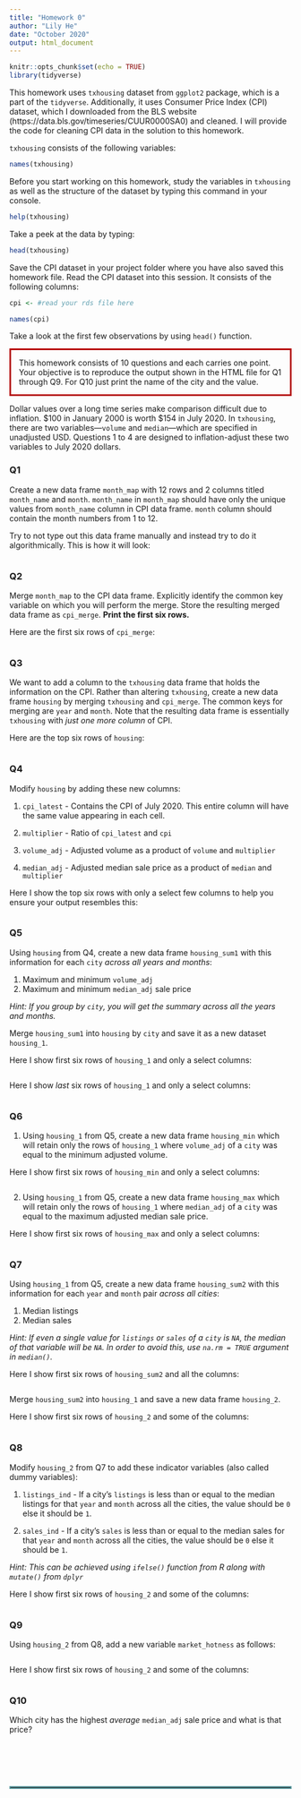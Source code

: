 ```yaml
---
title: "Homework 0"
author: "Lily He"
date: "October 2020"
output: html_document
---
```



```r
knitr::opts_chunk$set(echo = TRUE)
library(tidyverse)
```

This homework uses `txhousing` dataset from `ggplot2` package, which is a part of the `tidyverse`. Additionally, it uses Consumer Price Index (CPI) dataset, which I downloaded from the BLS website (https://data.bls.gov/timeseries/CUUR0000SA0) and cleaned. I will provide the code for cleaning CPI data in the solution to this homework.

`txhousing` consists of the following variables:

```r
names(txhousing)
```

Before you start working on this homework, study the variables in `txhousing` as well as the structure of the dataset by typing this command in your console.

```r
help(txhousing)
```

Take a peek at the data by typing:

```r
head(txhousing)
```


Save the CPI dataset in your project folder where you have also saved this homework file. Read the CPI dataset into this session. It consists of the following columns:

```r
cpi <- #read your rds file here

names(cpi)
```

Take a look at the first few observations by using `head()` function. 


<p style="border:3px; border-style:solid; border-color:#b50000; padding: 1em;">This homework consists of 10 questions and each carries one point. Your objective is to reproduce the output shown in the HTML file for Q1 through Q9. For Q10 just print the name of the city and the value.</p>

Dollar values over a long time series make comparison difficult due to inflation. \$100 in January 2000 is worth \$154 in July 2020. In `txhousing`, there are two variables&mdash;`volume` and `median`&mdash;which are specified in unadjusted USD. Questions 1 to 4 are designed to inflation-adjust these two variables to July 2020 dollars.

### Q1

Create a new data frame `month_map` with 12 rows and 2 columns titled `month_name` and `month`. `month_name` in `month_map` should have only the unique values from `month_name` column in CPI data frame. `month` column should contain the month numbers from 1 to 12.

Try to not type out this data frame manually and instead try to do it algorithmically. This is how it will look:

```r



```

### Q2

Merge `month_map` to the CPI data frame. Explicitly identify the common key variable on which you will perform the merge. Store the resulting merged data frame as `cpi_merge`. **Print the first six rows.**

Here are the first six rows of `cpi_merge`:

```r



```

### Q3

We want to add a column to the `txhousing` data frame that holds the information on the CPI. Rather than altering `txhousing`, create a new data frame `housing` by merging `txhousing` and `cpi_merge`. The common keys for merging are `year` and `month`. Note that the resulting data frame is essentially `txhousing` with *just one more column* of CPI. 

Here are the top six rows of `housing`:

```r




```

### Q4

Modify `housing` by adding these new columns:

1. `cpi_latest` -  Contains the CPI of July 2020. This entire column will have the same value appearing in each cell.

2. `multiplier` - Ratio of `cpi_latest` and `cpi`

3. `volume_adj` - Adjusted volume as a product of `volume` and `multiplier`

4. `median_adj` - Adjusted median sale price as a product of `median` and `multiplier`

Here I show the top six rows with only a select few columns to help you ensure your output resembles this:

```r

```

### Q5

Using `housing` from Q4, create a new data frame `housing_sum1` with this information for each `city` *across all years and months*:

1. Maximum and minimum `volume_adj`
2. Maximum and minimum `median_adj` sale price

*Hint: If you group by `city`, you will get the summary across all the years and months. *

Merge `housing_sum1` into `housing` by `city` and save it as a new dataset `housing_1`.

Here I show first six rows of `housing_1` and only a select columns:

```r

```
Here I show *last* six rows of `housing_1` and only a select columns:

```r

```

### Q6

1. Using `housing_1` from Q5, create a new data frame `housing_min` which will retain only the rows of `housing_1` where `volume_adj` of a `city` was equal to the minimum adjusted volume.

Here I show first six rows of `housing_min` and only a select columns:

```r


```


2. Using `housing_1` from Q5, create a new data frame `housing_max` which will retain only the rows of `housing_1` where `median_adj` of a `city` was equal to the maximum adjusted median sale price.

Here I show first six rows of `housing_max` and only a select columns:

```r

```

### Q7

Using `housing_1` from Q5, create a new data frame `housing_sum2` with this information for each `year` and `month` pair *across all cities*:

1. Median listings
2. Median sales

*Hint: If even a single value for `listings` or `sales` of a `city` is `NA`, the median of that variable will be `NA`. In order to avoid this, use `na.rm = TRUE` argument in `median()`. *

Here I show first six rows of `housing_sum2` and all the columns:

```r


```

Merge `housing_sum2` into `housing_1` and save a new data frame `housing_2`.

Here I show first six rows of `housing_2` and some of the columns:

```r

```


### Q8

Modify `housing_2` from Q7 to add these indicator variables (also called dummy variables):

1. `listings_ind` - If a city's `listings` is less than or equal to the median listings for that `year` and `month` across all the cities, the value should be `0` else it should be `1`.

2. `sales_ind` - If a city's `sales` is less than or equal to the median sales for that `year` and `month` across all the cities, the value should be `0` else it should be `1`.

*Hint: This can be achieved using `ifelse()` function from R along with `mutate()` from `dplyr`*

Here I show first six rows of `housing_2` and some of the columns:

```r


```



### Q9

Using `housing_2` from Q8, add a new variable `market_hotness` as follows:


```r


```

Here I show first six rows of `housing_2` and some of the columns:

```r

```

### Q10


Which city has the highest *average* `median_adj` sale price and what is that price?

```r

```



<br>
<br>
<br>

<hr style="border: 2px solid#5b9aa0;" />





